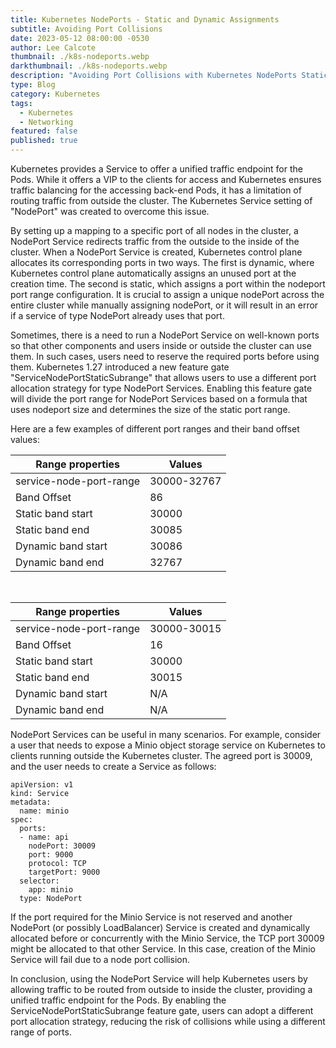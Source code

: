 ```yaml
---
title: Kubernetes NodePorts - Static and Dynamic Assignments
subtitle: Avoiding Port Collisions
date: 2023-05-12 08:00:00 -0530
author: Lee Calcote
thumbnail: ./k8s-nodeports.webp
darkthumbnail: ./k8s-nodeports.webp
description: "Avoiding Port Collisions with Kubernetes NodePorts Static and Dynamic Assignments"
type: Blog
category: Kubernetes
tags:
  - Kubernetes
  - Networking
featured: false
published: true
---
```



<BlogWrapper>

Kubernetes provides a Service to offer a unified traffic endpoint for the Pods. While it offers a VIP to the clients for access and Kubernetes ensures traffic balancing for the accessing back-end Pods, it has a limitation of routing traffic from outside the cluster. The Kubernetes Service setting of "NodePort" was created to overcome this issue.

By setting up a mapping to a specific port of all nodes in the cluster, a NodePort Service redirects traffic from the outside to the inside of the cluster. When a NodePort Service is created, Kubernetes control plane allocates its corresponding ports in two ways. The first is dynamic, where Kubernetes control plane automatically assigns an unused port at the creation time. The second is static, which assigns a port within the nodeport port range configuration. It is crucial to assign a unique nodePort across the entire cluster while manually assigning nodePort, or it will result in an error if a service of type NodePort already uses that port.

Sometimes, there is a need to run a NodePort Service on well-known ports so that other components and users inside or outside the cluster can use them. In such cases, users need to reserve the required ports before using them. Kubernetes 1.27 introduced a new feature gate "ServiceNodePortStaticSubrange" that allows users to use a different port allocation strategy for type NodePort Services. Enabling this feature gate will divide the port range for NodePort Services based on a formula that uses nodeport size and determines the size of the static port range.

Here are a few examples of different port ranges and their band offset values:

<div className="table-3">

| Range properties        | Values      |
| ----------------------- | ----------- |
| service-node-port-range | 30000-32767 |
| Band Offset             | 86          |
| Static band start       | 30000       |
| Static band end         | 30085       |
| Dynamic band start      | 30086       |
| Dynamic band end        | 32767       |

</div>
<br />
<div className="table-3">

| Range properties        | Values      |
| ----------------------- | ----------- |
| service-node-port-range | 30000-30015 |
| Band Offset             | 16          |
| Static band start       | 30000       |
| Static band end         | 30015       |
| Dynamic band start      | N/A         |
| Dynamic band end        | N/A         |

</div>

NodePort Services can be useful in many scenarios. For example, consider a user that needs to expose a Minio object storage service on Kubernetes to clients running outside the Kubernetes cluster. The agreed port is 30009, and the user needs to create a Service as follows:

```
apiVersion: v1
kind: Service
metadata:
  name: minio
spec:
  ports:
  - name: api
    nodePort: 30009
    port: 9000
    protocol: TCP
    targetPort: 9000
  selector:
    app: minio
  type: NodePort
```

If the port required for the Minio Service is not reserved and another NodePort (or possibly LoadBalancer) Service is created and dynamically allocated before or concurrently with the Minio Service, the TCP port 30009 might be allocated to that other Service. In this case, creation of the Minio Service will fail due to a node port collision.

In conclusion, using the NodePort Service will help Kubernetes users by allowing traffic to be routed from outside to inside the cluster, providing a unified traffic endpoint for the Pods. By enabling the ServiceNodePortStaticSubrange feature gate, users can adopt a different port allocation strategy, reducing the risk of collisions while using a different range of ports.

</BlogWrapper>
